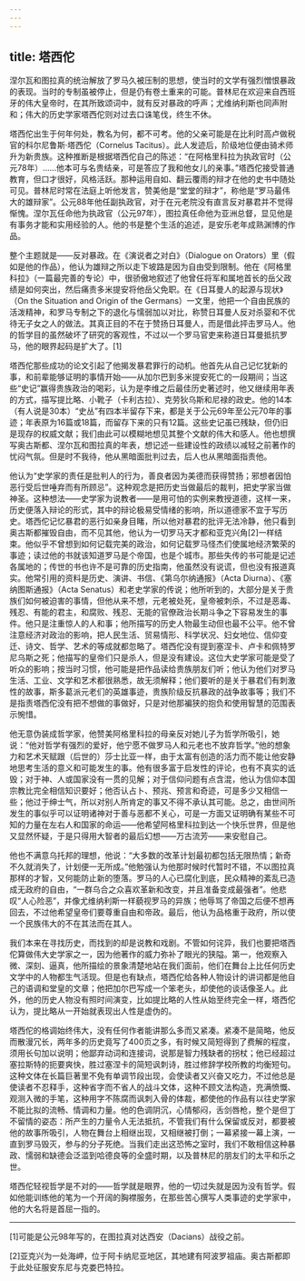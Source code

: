 ```yaml
---
---
---
```

title: 塔西佗
---




涅尔瓦和图拉真的统治解放了罗马久被压制的思想，使当时的文学有强烈憎恨暴政的表现。当时的专制虽被停止，但是仍有卷土重来的可能。普林尼在欢迎来自西班牙的伟大皇帝时，在其所致颂词中，就有反对暴政的呼声；尤维纳利斯也同声附和；伟大的历史学家塔西佗则对过去口诛笔伐，终生不休。

塔西佗出生于何年何处，教名为何，都不可考。他的父亲可能是在比利时高卢做税官的科尔尼鲁斯·塔西佗（Cornelus Tacitus）。此人发迹后，阶级地位便由骑术师升为新贵族。这种推断是根据塔西佗自己的陈述：“在阿格里科拉为执政官时（公元78年）……他本可与名贵结亲，可是答应了我和他女儿的亲事。”塔西佗接受普通教育，但口才很好，风格活跃。那种运用自如、翻云覆雨的辩才在他的史书中随处可见。普林尼时常在法庭上听他发言，赞美他是“堂堂的辩才”，称他是“罗马最伟大的雄辩家”。公元88年他任副执政官，对于在元老院没有直言反对暴君并不觉得惭愧。涅尔瓦任命他为执政官（公元97年），图拉真任命他为亚洲总督，显见他是有事务才能和实用经验的人。他的书是整个生活的追述，是安乐老年成熟渊博的作品。

整个主题就是——反对暴政。在《演说者之对白》（Dialogue on Orators）里（假如是他的作品），他认为雄辩之所以走下坡路是因为自由受到限制。他在《阿格里科拉》（一篇最完善的专论）中，很骄傲地叙述了他曾任将军和属地首长的岳父政绩是如何突出，然后痛责多米提安将他岳父免职。在《日耳曼人的起源与现状》（On the Situation and Origin of the Germans）一文里，他把一个自由民族的活泼精神，和罗马专制之下的退化与懦弱加以对比，称赞日耳曼人反对杀婴和不优待无子女之人的做法。其真正目的不在于赞扬日耳曼人，而是借此抨击罗马人。他的哲学目的虽然破坏了研究的客观性，不过以一个罗马官吏来称道日耳曼抵抗罗马，他的眼界起码是扩大了。[1]

塔西佗那些成功的论文引起了他揭发暴君罪行的动机。他首先从自己记忆犹新的事，和前辈能够证明的事情开始——从加尔巴到多米提安死亡的一段期间；当这些“史记”赢得贵族政治的喝彩，认为是李维之后最佳历史著述时，他又继续用年表的方式，描写提比略、小靴子（卡利古拉）、克劳狄乌斯和尼禄的政史。他的14本（有人说是30本）“史丛”有四本半留存下来，都是关于公元69年至公元70年的事迹；年表原为16篇或18篇，而留存下来的只有12篇。这些史记虽已残缺，但仍旧是现存的权威文献；我们由此可以模糊地想见其整个文献的伟大和感人。他也想撰写奥古斯都、涅尔瓦和图拉真的年表，想记述一些建设性的政绩以减轻之前著作的忧闷气氛。但是时不我待，他从黑暗面批判过去，后人也从黑暗面指责他。

他认为“史学家的责任是批判人的行为，善良者因为美德而获得赞扬；邪想者因怕恶行受后世唾弃而有所顾忌”。这种观念是把历史当做最后的裁判，把史学家当做神圣。这种想法——史学家为说教者——是用可怕的实例来教授道德，这样一来，历史便落入辩论的形式，其中的辩论极易受情绪的影响，所以道德家不宜于写历史。塔西佗记忆暴君的恶行如亲身目睹，所以他对暴君的批评无法冷静，他只看到奥古斯都摧毁自由，而不见其他，他认为一切罗马天才都和亚克兴角[2]一样结束。他似乎不曾想到如何记载完美的政治，如何记载罗马怪杰们使属地经济繁荣的事迹；读过他的书就该知道罗马是个帝国，也是个城市。那些失传的书可能是记述各属地的；传世的书也许不是可靠的历史指南，他虽然没有说谎，但也没有报道真实。他常引用的资料是历史、演讲、书信、《第乌尔纳通报》（Acta Diurna）、《塞纳图斯通报》（Acta Senatus）和老史学家的传说；他所听到的，大部分是关于贵族们如何被迫害的事情，但他从来不想，元老被处死，皇帝被刺杀，不过是恶毒、残忍、有能的君主，和腐败、残忍、无能的官僚政治长期斗争之下容易发生的事件。他只是注重惊人的人和事；他所描写的历史人物最生动但也最不公平。他不曾注意经济对政治的影响，把人民生活、贸易情形、科学状况、妇女地位、信仰变迁、诗文、哲学、艺术的等成就都忽略了。塔西佗没有提到塞涅卡、卢卡和佩特罗尼乌斯之死；他描写的皇帝们只是杀人，但是没有建设。这位大史学家可能是受了听众的影响；按当时习惯，他可能是把作品读给贵族朋友们听；他认为他们对罗马生活、工业、文学和艺术都很熟悉，故无须解释；他们要听的是关于暴君们有刺激性的故事，斯多葛派元老们的英雄事迹，贵族阶级反抗暴政的战争故事等；我们不是指责塔西佗没有把不想做的事做好，只是对他那褊狭的抱负和使用智慧的范围表示惋惜。

他无意伪装成哲学家，他赞美阿格里科拉的母亲反对她儿子为哲学所吸引，她说：“他对哲学有强烈的爱好，他宁愿不做罗马人和元老也不放弃哲学。”他的想象力和艺术天赋跟（后世的）莎士比亚一样，由于太富有创造的活力而不能让他安静地思考生活的意义和可能发生的事。他有很多富于启发性的评论，也有不真实的诋毁；对于神、人或国家没有一贯的见解；对于信仰问题有点含混，他认为信仰本国宗教比完全相信知识要好；他否认占卜、预兆、预言和奇迹，可是多少又相信一些；他过于绅士气，所以对别人所肯定的事又不得不承认其可能。总之，由世间所发生的事似乎可以证明诸神对于善与恶都不关心，可是一方面又证明确有某些不可知的力量在左右人和国家的命运——他希望阿格里科拉到达一个快乐世界，但是他又显然怀疑，于是只得用大智者的最后幻想——万古流芳——来安慰自己。

他也不满意乌托邦的理想，他说：“大多数的改革计划最初都包括无限热情；新奇不久就消失了，计划便一无所成。”他勉强认为他那时候时代暂时不错，不以图拉真那样的才智，又何能防止新的堕落。罗马的人心已腐化到底，民众精神的紊乱已造成无政府的自由，“一群乌合之众喜欢革新和改变，并且准备变成最强者”。他悲叹“人心险恶”，并像尤维纳利斯一样藐视罗马的异族；他辱骂了帝国之后便不想再回去，不过他希望皇帝们要尊重自由和帝政。最后，他认为品格重于政府，所以使一个民族伟大的不在其法而在其人。

我们本来在寻找历史，而找到的却是说教和戏剧。不管如何诧异，我们也要把塔西佗算做伟大史学家之一，因为他著作的威力弥补了眼光的狭隘。第一，他观察入微、深刻、逼真，他所描绘的景象清楚地站在我们面前，他们在舞台上比任何历史文学中的人物都生气活现。但是也有缺点，塔西佗给各种人物设计的讲词都是他自己的语调和堂皇的文章；他把加尔巴写成一个笨老头，却使他的谈话像圣人。此外，他的历史人物没有照时间演变，比如提比略的人性从始至终完全一样，塔西佗认为，提比略从一开始就表现出人性是虚伪的。

塔西佗的格调始终伟大，没有任何作者能讲那么多而又紧凑。紧凑不是简略，他反而散漫冗长，两年多的历史竟写了400页之多，有时候又简短得到了费解的程度，须用长句加以说明；他鄙弃动词和连接词，说那是智力残缺者的拐杖；他已经超过塞拉斯特的扼要爽快，胜过塞涅卡的简短讽刺诗，胜过修辞学校所教的均衡短句。这种文体在长篇巨著里不免有单调节段出现，会使读者又兴奋又吃力，不过他总是使读者不忍释手，这种省字而不省人的战斗文体，这种不顾文法构造，充满愤慨、观测入微的手笔，这种用字不陈腐而讽刺入骨的体裁，都使他的作品有以往史学家不能比拟的流畅、情调和力量。他的色调阴沉，心情郁闷，舌剑唇枪，整个是但丁不留情的姿态：所产生的力量令人无法抵抗，不管我们有什么保留或反对，都要被他的故事所吸引，人物在舞台上相继出现，又相继被打倒；一幕紧接一幕上演，一直到罗马毁灭，参与的分子死绝。当我们走出这恐怖之室时，我们不敢相信这种暴政、懦弱和缺德会泛滥到哈德良等的全盛时期，以及普林尼的朋友们的太平和乐之世。

塔西佗轻视哲学是不对的——哲学就是眼界，他的一切过失就是因为没有哲学。假如他能训练他的笔为一个开阔的胸襟服务，在那些苦心撰写人类事迹的史学家中，他的大名将是首屈一指的。



* * *



[1]可能是公元98年写的，在图拉真对达西安（Dacians）战役之前。

[2]亚克兴为一处海岬，位于阿卡纳尼亚地区，其地建有阿波罗祖庙。奥古斯都即于此处征服安东尼与克娄巴特拉。